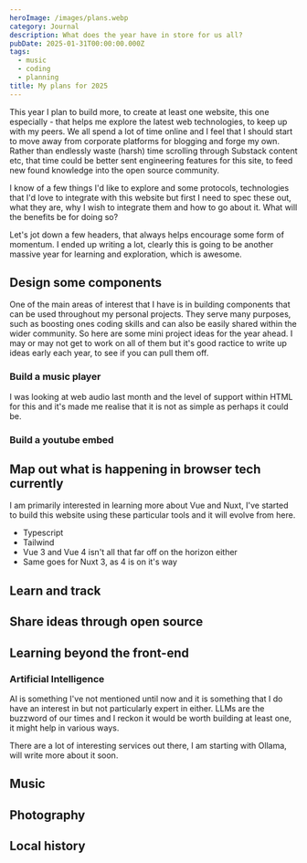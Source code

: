 ```yaml
---
heroImage: /images/plans.webp
category: Journal
description: What does the year have in store for us all?
pubDate: 2025-01-31T00:00:00.000Z
tags:
  - music
  - coding
  - planning
title: My plans for 2025
---
```


This year I plan to build more, to create at least one website, this one especially - that helps me explore the latest web technologies, to keep up with my peers. We all spend a lot of time online and I feel that I should start to move away from corporate platforms for blogging and forge my own. Rather than endlessly waste (harsh) time scrolling through Substack content etc, that time could be better sent engineering features for this site, to feed new found knowledge into the open source community.

I know of a few things I'd like to explore and some protocols, technologies that I'd love to integrate with this website but first I need to spec these out, what they are, why I wish to integrate them and how to go about it. What will the benefits be for doing so?

Let's jot down a few headers, that always helps encourage some form of momentum. I ended up writing a lot, clearly this is going to be another massive year for learning and exploration, which is awesome.

## Design some components

One of the main areas of interest that I have is in building components that can be used throughout my personal projects. They serve many purposes, such as boosting ones coding skills and can also be easily shared within the wider community. So here are some mini project ideas for the year ahead. I may or may not get to work on all of them but it's good ractice to write up ideas early each year, to see if you can pull them off.

### Build a music player

I was looking at web audio last month and the level of support within HTML for this and it's made me realise that it is not as simple as perhaps it could be.

### Build a youtube embed

## Map out what is happening in browser tech currently

I am primarily interested in learning more about Vue and Nuxt, I've started to build this website using these particular tools and it will evolve from here.

- Typescript
- Tailwind
- Vue 3 and Vue 4 isn't all that far off on the horizon either
- Same goes for Nuxt 3, as 4 is on it's way

## Learn and track

## Share ideas through open source

## Learning beyond the front-end

### Artificial Intelligence

AI is something I've not mentioned until now and it is something that I do have an interest in but not particularly expert in either. LLMs are the buzzword of our times and I reckon it would be worth building at least one, it might help in various ways.

There are a lot of interesting services out there, I am starting with Ollama, will write more about it soon.

## Music

## Photography

## Local history
